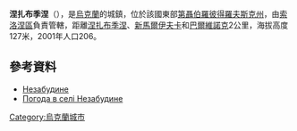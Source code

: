 {{coord|48|4|56|N|34|22|57|E|scale:30000_region:UA|display=title}}

'''涅扎布季涅'''（{{lang-uk|Незабудине}}），是[[烏克蘭|烏克蘭]]的城鎮，位於該國東部[[第聶伯羅彼得羅夫斯克州|第聶伯羅彼得羅夫斯克州]]，由[[索洛涅區|索洛涅區]]負責管轄，距離[[涅扎布季涅|涅扎布季涅]]、[[新馬爾伊夫卡_(索洛涅區)|新馬爾伊夫卡]]和[[巴爾維諾克_(索洛涅區)|巴爾維諾克]]2公里，海拔高度127米，2001年人口206。

==參考資料==
* [http://gska2.rada.gov.ua/pls/z7502/A005?rdat1=29.01.2010&rf7571=6465 Незабудине]{{dead link|date=2018年3月 |bot=InternetArchiveBot |fix-attempted=yes }}
* [http://weather.in.ua/ua/dnepropetrovskaja/16712 Погода в селі Незабудине] {{Wayback|url=http://weather.in.ua/ua/dnepropetrovskaja/16712 |date=20151218122550 }}

{{Ukraine-geo-stub}}
[[Category:烏克蘭城市|Category:烏克蘭城市]]